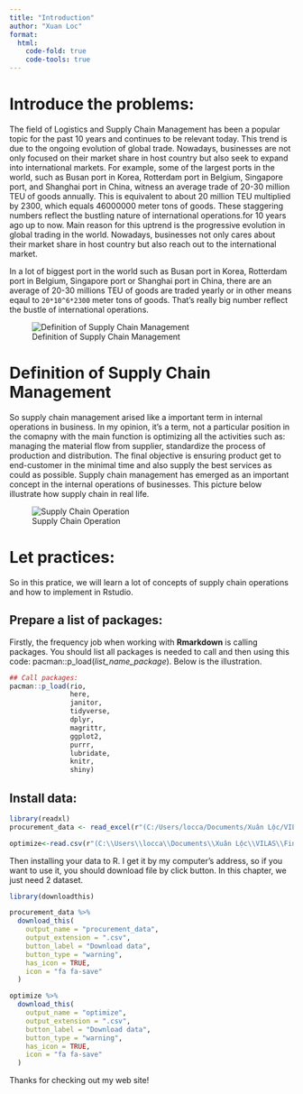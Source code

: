 ```yaml
---
title: "Introduction"
author: "Xuan Loc"
format: 
  html:
    code-fold: true
    code-tools: true
---
```


# Introduce the problems:

The field of Logistics and Supply Chain Management has been a popular topic for the past 10 years and continues to be relevant today. This trend is due to the ongoing evolution of global trade. Nowadays, businesses are not only focused on their market share in host country but also seek to expand into international markets. For example, some of the largest ports in the world, such as Busan port in Korea, Rotterdam port in Belgium, Singapore port, and Shanghai port in China, witness an average trade of 20-30 million TEU of goods annually. This is equivalent to about 20 million TEU multiplied by 2300, which equals 46000000 meter tons of goods. These staggering numbers reflect the bustling nature of international operations.for 10 years ago up to now. Main reason for this uptrend is the progressive evolution in global trading in the world. Nowadays, businesses not only cares about their market share in host country but also reach out to the international market.

In a lot of biggest port in the world such as Busan port in Korea, Rotterdam port in Belgium, Singapore port or Shanghai port in China, there are an average of 20-30 millions TEU of goods are traded yearly or in other means eqaul to `20*10^6*2300` meter tons of goods. That's really big number reflect the bustle of international operations.

![Definition of Supply Chain Management](img/Supply%20Chain%20term.jpg)

# Definition of Supply Chain Management

So supply chain management arised like a important term in internal operations in business. In my opinion, it's a term, not a particular position in the comapny with the main function is optimizing all the activities such as: managing the material flow from supplier, standardize the process of production and distribution. The final objective is ensuring product get to end-customer in the minimal time and also supply the best services as could as possible. Supply chain management has emerged as an important concept in the internal operations of businesses. This picture below illustrate how supply chain in real life.

![Supply Chain Operation](img/Supply%20Chain%20Operation.jpg)

# Let practices:

So in this pratice, we will learn a lot of concepts of supply chain operations and how to implement in Rstudio.

## Prepare a list of packages:

Firstly, the frequency job when working with **Rmarkdown** is calling packages. You should list all packages is needed to call and then using this code: pacman::p_load(*list_name_package*). Below is the illustration.

```r
## Call packages:
pacman::p_load(rio,
               here,
               janitor,
               tidyverse,
               dplyr,
               magrittr,
               ggplot2,
               purrr,
               lubridate,
               knitr,
               shiny)
```

## Install data:

```r
library(readxl)
procurement_data <- read_excel(r"(C:/Users/locca/Documents/Xuân Lộc/VILAS/Data_Chuong 7/procurement_data.xlsx)")

optimize<-read.csv(r"(C:\\Users\\locca\\Documents\\Xuân Lộc\\VILAS\\Final project\\Optimize_df.csv)")
```

Then installing your data to R. I get it by my computer's address, so if you want to use it, you should download file by click button. In this chapter, we just need 2 dataset.

```r
library(downloadthis)

procurement_data %>%
  download_this(
    output_name = "procurement_data",
    output_extension = ".csv",
    button_label = "Download data",
    button_type = "warning",
    has_icon = TRUE,
    icon = "fa fa-save"
  )
```

```r

optimize %>%
  download_this(
    output_name = "optimize",
    output_extension = ".csv",
    button_label = "Download data",
    button_type = "warning",
    has_icon = TRUE,
    icon = "fa fa-save"
  )

```

Thanks for checking out my web site!
